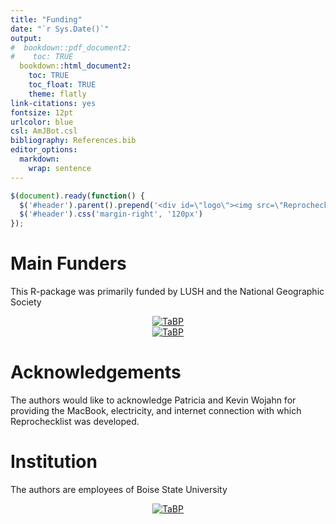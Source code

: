 ```yaml
---
title: "Funding"
date: "`r Sys.Date()`"
output:
#  bookdown::pdf_document2:
#    toc: TRUE
  bookdown::html_document2: 
    toc: TRUE
    toc_float: TRUE
    theme: flatly
link-citations: yes
fontsize: 12pt
urlcolor: blue
csl: AmJBot.csl
bibliography: References.bib
editor_options: 
  markdown: 
    wrap: sentence
---
```


```js
$(document).ready(function() {
  $('#header').parent().prepend('<div id=\"logo\"><img src=\"ReprochecklistLogo.jpg\" style=\"position:absolute; top:0; right:0; padding:10px; height:200px\"></div>');
  $('#header').css('margin-right', '120px')
});
```

# Main Funders

This R-package was primarily funded by LUSH and the National Geographic Society

<center>
[![TaBP](./NGSlogo.jpg "TaBP")]()
</center>

<center>
[![TaBP](./LUSHlogo.jpg "TaBP")]()
</center>

# Acknowledgements

The authors would like to acknowledge Patricia and Kevin Wojahn for providing the MacBook, electricity, and internet connection with which Reprochecklist was developed.

# Institution

The authors are employees of Boise State University

<center>
[![TaBP](./Images/boisestate-primarylogo-2color-rgb.png "TaBP")]()
</center>

